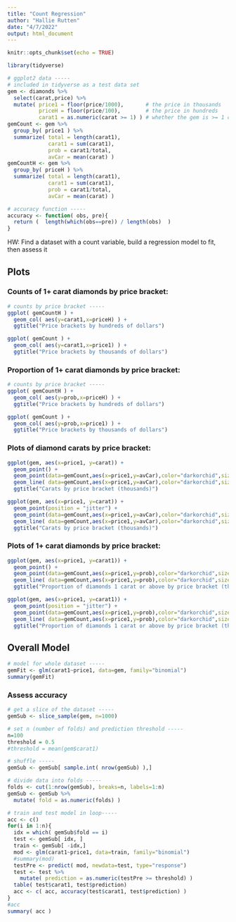 ---
title: "Count Regression"
author: "Hallie Rutten"
date: "4/7/2022"
output: html_document
---

```{r setup, include=FALSE}
knitr::opts_chunk$set(echo = TRUE)

library(tidyverse)

# ggplot2 data -----
# included in tidyverse as a test data set
gem <- diamonds %>%
  select(carat,price) %>%
  mutate( price1 = floor(price/1000),       # the price in thousands
          priceH = floor(price/100),        # the price in hundreds
          carat1 = as.numeric(carat >= 1) ) # whether the gem is >= 1 carat
gemCount <- gem %>%
  group_by( price1 ) %>%
  summarize( total = length(carat1),
             carat1 = sum(carat1),
             prob = carat1/total,
             avCar = mean(carat) )
gemCountH <- gem %>%
  group_by( priceH ) %>%
  summarize( total = length(carat1),
             carat1 = sum(carat1),
             prob = carat1/total,
             avCar = mean(carat) )

# accuracy function -----
accuracy <- function( obs, pre){
  return (  length(which(obs==pre)) / length(obs)  )
}
```

HW: 
Find a dataset with a count variable, 
build a regression model to fit, 
then assess it

## Plots

### Counts of 1+ carat diamonds by price bracket:

```{r}
# counts by price bracket -----
ggplot( gemCountH ) +
  geom_col( aes(y=carat1,x=priceH) ) +
  ggtitle("Price brackets by hundreds of dollars")

ggplot( gemCount ) +
  geom_col( aes(y=carat1,x=price1) ) +
  ggtitle("Price brackets by thousands of dollars")
```

### Proportion of 1+ carat diamonds by price bracket:

```{r}
# counts by price bracket -----
ggplot( gemCountH ) +
  geom_col( aes(y=prob,x=priceH) ) +
  ggtitle("Price brackets by hundreds of dollars")

ggplot( gemCount ) +
  geom_col( aes(y=prob,x=price1) ) +
  ggtitle("Price brackets by thousands of dollars")
```

### Plots of diamond carats by price bracket:

```{r}
ggplot(gem, aes(x=price1, y=carat)) +
  geom_point() + 
  geom_point(data=gemCount,aes(x=price1,y=avCar),color="darkorchid",size=4) +
  geom_line( data=gemCount,aes(x=price1,y=avCar),color="darkorchid",size=2) +
  ggtitle("Carats by price bracket (thousands)")

ggplot(gem, aes(x=price1, y=carat)) +
  geom_point(position = "jitter") + 
  geom_point(data=gemCount,aes(x=price1,y=avCar),color="darkorchid",size=4) +
  geom_line( data=gemCount,aes(x=price1,y=avCar),color="darkorchid",size=2) +
  ggtitle("Carats by price bracket (thousands)")
```

### Plots of 1+ carat diamonds by price bracket:

```{r}
ggplot(gem, aes(x=price1, y=carat1)) +
  geom_point() + 
  geom_point(data=gemCount,aes(x=price1,y=prob),color="darkorchid",size=4) +
  geom_line( data=gemCount,aes(x=price1,y=prob),color="darkorchid",size=2) +
  ggtitle("Proportion of diamonds 1 carat or above by price bracket (thousands)")

ggplot(gem, aes(x=price1, y=carat1)) +
  geom_point(position = "jitter") + 
  geom_point(data=gemCount,aes(x=price1,y=prob),color="darkorchid",size=4) +
  geom_line( data=gemCount,aes(x=price1,y=prob),color="darkorchid",size=2) +
  ggtitle("Proportion of diamonds 1 carat or above by price bracket (thousands)")
```

## Overall Model

```{r, warning=FALSE, message=FALSE}
# model for whole dataset -----
gemFit <- glm(carat1~price1, data=gem, family="binomial")
summary(gemFit)
```

### Assess accuracy

```{r, warning=FALSE, message=FALSE}
# get a slice of the dataset -----
gemSub <- slice_sample(gem, n=1000)

# set n (number of folds) and prediction threshold -----
n=100
threshold = 0.5
#threshold = mean(gem$carat1)

# shuffle -----
gemSub <- gemSub[ sample.int( nrow(gemSub) ),]

# divide data into folds -----
folds <- cut(1:nrow(gemSub), breaks=n, labels=1:n)
gemSub <- gemSub %>%
  mutate( fold = as.numeric(folds) )

# train and test model in loop-----
acc <- c()
for(i in 1:n){
  idx = which( gemSub$fold == i)
  test <- gemSub[ idx, ]
  train <- gemSub[ -idx,]
  mod <- glm(carat1~price1, data=train, family="binomial")
  #summary(mod)
  testPre <- predict( mod, newdata=test, type="response")
  test <- test %>%
    mutate( prediction = as.numeric(testPre >= threshold) )
  table( test$carat1, test$prediction)
  acc <- c( acc, accuracy(test$carat1, test$prediction) )
}
#acc
summary( acc )
```
